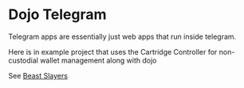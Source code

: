 # Dojo Telegram

Telegram apps are essentially just web apps that run inside telegram. 

Here is in example project that uses the Cartridge Controller for non-custodial wallet management along with dojo

See [Beast Slayers](https://github.com/cartridge-gg/beast-slayers)
